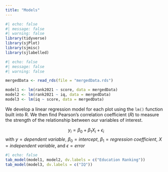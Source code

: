 ```yaml
---
title: "Models"
---
```


```r
#| echo: false
#| message: false
#| warning: false
library(tidyverse)
library(sjPlot)
library(sjmisc)
library(sjlabelled)
```


```r
#| echo: false
#| message: false
#| warning: false

mergedData <- read_rds(file = "mergedData.rds")

model1 <- lm(rank2021 ~ score, data = mergedData)
model2 <- lm(rank2021 ~ iq, data = mergedData)
model3 <- lm(iq ~ score, data = mergedData)
```

We develop a linear regression model for each plot using the `lm()` function built into R. We then find Pearson's correlation coefficient $(R)$ to measure the strength of the relationship between our variables of interest.

$$y_i = \beta_0 + \beta_1X_i + \epsilon_i$$
with $y = dependent\:variable$, $\beta_0 = intercept$, $\beta_1 = regression\:coefficient$, $X = independent\:variable$, and $\epsilon = error$

```r
#| echo: false
tab_model(model1, model2, dv.labels = c("Education Ranking"))
tab_model(model3, dv.labels = c("IQ"))
```
